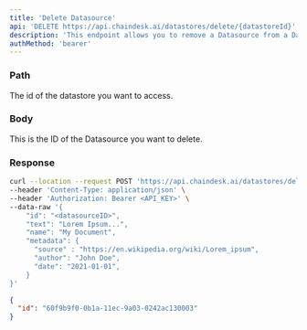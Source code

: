 ```yaml
---
title: 'Delete Datasource'
api: 'DELETE https://api.chaindesk.ai/datastores/delete/{datastoreId}'
description: 'This endpoint allows you to remove a Datasource from a Datastore.'
authMethod: 'bearer'
---
```


### Path

<ParamField path="datastoreId" type="string" required>
  The id of the datastore you want to access.
</ParamField>

### Body

<ParamField body="id" type="string" required>
  This is the ID of the Datasource you want to delete.
</ParamField>

### Response

<ResponseField name="id" type="string"></ResponseField>

<RequestExample>

```bash Example Request
curl --location --request POST 'https://api.chaindesk.ai/datastores/delete/<datastoreId>' \
--header 'Content-Type: application/json' \
--header 'Authorization: Bearer <API_KEY>' \
--data-raw '{
    "id": "<datasourceID>",
    "text": "Lorem Ipsum...",
    "name": "My Document",
    "metadata": {
      "source" : "https://en.wikipedia.org/wiki/Lorem_ipsum",
      "author": "John Doe",
      "date": "2021-01-01",
    }
}'
```

</RequestExample>

<ResponseExample>

```json Response
{
  "id": "60f9b9f0-0b1a-11ec-9a03-0242ac130003"
}
```

</ResponseExample>

